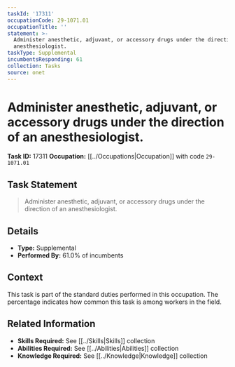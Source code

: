 ```yaml
---
taskId: '17311'
occupationCode: 29-1071.01
occupationTitle: ''
statement: >-
  Administer anesthetic, adjuvant, or accessory drugs under the direction of an
  anesthesiologist.
taskType: Supplemental
incumbentsResponding: 61
collection: Tasks
source: onet
---
```

# Administer anesthetic, adjuvant, or accessory drugs under the direction of an anesthesiologist.

**Task ID:** 17311
**Occupation:** [[../Occupations|Occupation]] with code `29-1071.01`

## Task Statement

> Administer anesthetic, adjuvant, or accessory drugs under the direction of an anesthesiologist.

## Details

- **Type:** Supplemental
- **Performed By:** 61.0% of incumbents

## Context

This task is part of the standard duties performed in this occupation. The percentage indicates how common this task is among workers in the field.

## Related Information

- **Skills Required:** See [[../Skills|Skills]] collection
- **Abilities Required:** See [[../Abilities|Abilities]] collection
- **Knowledge Required:** See [[../Knowledge|Knowledge]] collection
